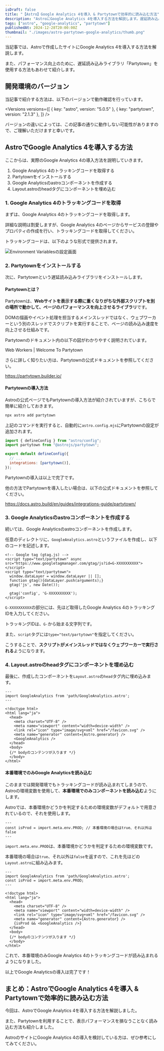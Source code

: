 ```yaml
---
isDraft: false
title: "【Astro】Google Analytics 4を導入 & Partytownで効率的に読み込む方法"
description: "AstroにGoogle Analytics 4を導入する方法を解説します。遅延読み込みライブラリ「Partytown」で、パフォーマンスを向上させる方法を紹介します。"
tags: ["astro", "google-analytics", "partytown"]
publishedAt: 2024-12-28T20:00:00Z
thumbnail: "./images/astro-partytown-google-analytics/thumb.png"
---
```



当記事では、Astroで作成したサイトに<OuterLink href="https://marketingplatform.google.com/about/analytics/">Google Analytics 4</OuterLink>を導入する方法を解説します。

また、パフォーマンス向上のために、遅延読み込みライブラリ「<OuterLink href='https://partytown.builder.io/'>Partytown</OuterLink>」を使用する方法もあわせて紹介します。

<ArticleToc />

<AdUnit />

## 開発環境のバージョン

当記事で紹介する方法は、以下のバージョンで動作確認を行っています。

<Versions
  versions={[
    { key: "astro", version: "5.0.5" },
    { key: "partytown", version: "2.1.3" },
  ]}
/>

<InfoBox type="success">
  バージョンの違いによっては、この記事の通りに動作しない可能性がありますので、ご理解いただけますと幸いです。
</InfoBox>

## AstroでGoogle Analytics 4を導入する方法

ここからは、実際のGoogle Analytics 4の導入方法を説明していきます。

1. Google Analytics 4のトラッキングコードを取得する
2. Partytownをインストールする
3. Google Analyticsのastroコンポーネントを作成する
4. Layout.astroのheadタグにコンポーネントを埋め込む

### 1. Google Analytics 4のトラッキングコードを取得

まずは、Google Analytics 4のトラッキングコードを取得します。

詳細な説明は割愛しますが、<OuterLink href="https://marketingplatform.google.com/about/analytics/">Google Analytics 4</OuterLink>のページからサービスの登録やプロパティの作成を行い、トラッキングコードを取得してください。

トラッキングコードは、以下のような形式で提供されます。

<Img src={imgGaCode} alt="Environment Variablesの設定画面" type="border" />

### 2. Partytownをインストールする

次に、<OuterLink href='https://partytown.builder.io/'>Partytown</OuterLink>という遅延読み込みライブラリをインストールします。

#### Partytownとは？

Partytownは、**Webサイトを表示する際に重くなりがちな外部スクリプトを別の場所で動かして、ページのパフォーマンスを向上させるライブラリ**です。

DOMの描画やイベント処理を担当するメインスレッドではなく、ウェブワーカーという別のスレッドでスクリプトを実行することで、ページの読み込み速度を向上させる仕組みです。

Partytownのドキュメント内の以下の図がわかりやすく説明されています。

<ImgCaption src={imgPtDiagram} type="border" alt="Partytownの仕組み">
  <OuterLink href="https://partytown.builder.io/#web-workers">Web Workers | Welcome To Partytown</OuterLink>
</ImgCaption>

さらに詳しく知りたい方は、Partytownの公式ドキュメントを参照してください。

https://partytown.builder.io/

#### Partytownの導入方法

Astroの<OuterLink href='https://docs.astro.build/en/guides/integrations-guide/partytown/'>公式ページ</OuterLink>でもPartytownの導入方法が紹介されていますが、こちらで簡単に紹介しておきます。

<CodeHead lang="sh" />

```sh showLineNumbers
npx astro add partytown
```

上記のコマンドを実行すると、自動的に`astro.config.mjs`にPartytownの設定が追加されます。

<CodeHead lang="js" name="astro.config.mjs" />

```js showLineNumbers
import { defineConfig } from "astro/config";
import partytown from "@astrojs/partytown";

export default defineConfig({
  // ...
  integrations: [partytown()],
});
```

Partytownの導入は以上で完了です。

他の方法でPartytownを導入したい場合は、以下の公式ドキュメントを参照してください。

https://docs.astro.build/en/guides/integrations-guide/partytown/

### 3. Google Analyticsのastroコンポーネントを作成する

続いては、Google Analyticsのastroコンポーネントを作成します。

任意のディレクトリに、`GoogleAnalytics.astro`というファイルを作成し、以下のコードを記述します。

<CodeHead lang="astro" name="/src/components/GoogleAnalytics.astro" />

```astro
<!-- Google tag (gtag.js) -->
<script type="text/partytown" async src="https://www.googletagmanager.com/gtag/js?id=G-XXXXXXXXXX"></script>
<script type="text/partytown">
  window.dataLayer = window.dataLayer || [];
  function gtag(){dataLayer.push(arguments);}
  gtag('js', new Date());

  gtag('config', 'G-XXXXXXXXXX');
</script>
```

`G-XXXXXXXXXX`の部分には、先ほど取得したGoogle Analytics 4のトラッキングIDを入力してください。

トラッキングIDは、`G-`から始まる文字列です。

また、`script`タグには`type="text/partytown"`を指定してください。

こうすることで、**スクリプトがメインスレッドではなくウェブワーカーで実行される**ようになります。

### 4. Layout.astroのheadタグにコンポーネントを埋め込む

最後に、作成したコンポーネントを`Layout.astro`の`head`タグ内に埋め込みます。

<CodeHead lang="astro" name="/src/layouts/Layout.astro" />

```astro showLineNumbers {2, 12}
---
import GoogleAnalytics from 'path/GoogleAnalytics.astro';
---

<!doctype html>
<html lang="ja">
  <head>
    <meta charset="UTF-8" />
    <meta name="viewport" content="width=device-width" />
    <link rel="icon" type="image/svg+xml" href="/favicon.svg" />
    <meta name="generator" content={Astro.generator} />
    <GoogleAnalytics />
  </head>
  <body>
  {/* bodyのコンテンツが入ります */}
  </body>
</html>
```

#### 本番環境でのみGoogle Analyticsを読み込む

このままでは開発環境でもトラッキングコードが読み込まれてしまうので、Astroの環境変数を使用して、**本番環境でのみコンポーネントを読み込む**ようにします。

Astroでは、本番環境かどうかを判定するための環境変数がデフォルトで用意されているので、それを使用します。

<CodeHead lang="astro" />

```astro showLineNumbers
---
const isProd = import.meta.env.PROD; // 本番環境の場合はtrue、それ以外はfalse
---
```

`import.meta.env.PROD`は、本番環境かどうかを判定するための環境変数です。

本番環境の場合は`true`、それ以外は`false`を返すので、これを先ほどの`Layout.astro`に組み込みます。

<CodeHead lang="astro" name="/src/layouts/Layout.astro" />

```astro showLineNumbers {3, 13}
---
import GoogleAnalytics from 'path/GoogleAnalytics.astro';
const isProd = import.meta.env.PROD;
---

<!doctype html>
<html lang="ja">
  <head>
    <meta charset="UTF-8" />
    <meta name="viewport" content="width=device-width" />
    <link rel="icon" type="image/svg+xml" href="/favicon.svg" />
    <meta name="generator" content={Astro.generator} />
    {isProd && <GoogleAnalytics />}
  </head>
  <body>
  {/* bodyのコンテンツが入ります */}
  </body>
</html>
```

これで、本番環境のみGoogle Analytics 4のトラッキングコードが読み込まれるようになりました。

以上でGoogle Analyticsの導入は完了です！

<AdUnit />

## まとめ：AstroでGoogle Analytics 4を導入 & Partytownで効率的に読み込む方法

今回は、AstroでGoogle Analytics 4を導入する方法を解説しました。

また、Partytownを利用することで、表示パフォーマンスを損なうことなく読み込む方法も紹介しました。

AstroのサイトにGoogle Analytics 4の導入を検討している方は、ぜひ参考にしてみてください。
